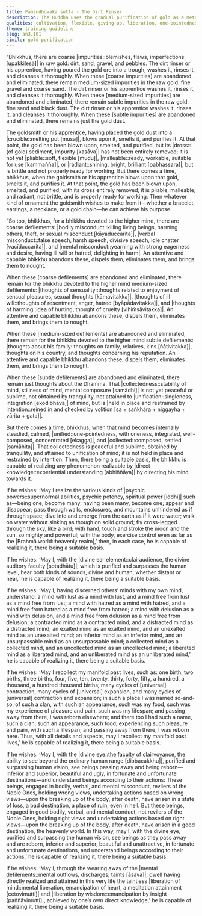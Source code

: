 ```yaml
---
title: Paṁsudhovaka sutta - The Dirt Rinser
description: The Buddha uses the gradual purification of gold as a metaphor for mental cultivation through meditation. Just as a goldsmith removes coarse, medium, and subtle impurities until the gold is workable and radiant, a meditator abandons defilements in stages. This gradual refinement leads to deep collectedness of mind, forming the foundation for supernormal abilities and, ultimately, liberation.
qualities: cultivation, flexible, giving up, liberation, one-pointedness
theme: training guideline
slug: an3.101
simile: gold purification
---
```


“Bhikkhus, there are coarse |impurities::blemishes, flaws, imperfections [upakkilesā]| in raw gold: dirt, sand, gravel, and pebbles. The dirt rinser or his apprentice, having poured the gold ore into a trough, washes it, rinses it, and cleanses it thoroughly. When these [coarse impurities] are abandoned and eliminated, there remain medium-sized impurities in the raw gold: fine gravel and coarse sand. The dirt rinser or his apprentice washes it, rinses it, and cleanses it thoroughly. When these [medium-sized impurities] are abandoned and eliminated, there remain subtle impurities in the raw gold: fine sand and black dust. The dirt rinser or his apprentice washes it, rinses it, and cleanses it thoroughly. When these [subtle impurities] are abandoned and eliminated, there remains just the gold dust.

The goldsmith or his apprentice, having placed the gold dust into a |crucible::melting pot [mūsā]|, blows upon it, smelts it, and purifies it. At that point, the gold has been blown upon, smelted, and purified, but its |dross::(of gold) sediment, impurity [kasāva]| has not been entirely removed; it is not yet |pliable::soft, flexible [mudu]|, |malleable::ready, workable, suitable for use [kammañña]|, or |radiant::shining, bright, brilliant [pabhassara]|, but is brittle and not properly ready for working. But there comes a time, bhikkhus, when the goldsmith or his apprentice blows upon that gold, smelts it, and purifies it. At that point, the gold has been blown upon, smelted, and purified, with its dross entirely removed; it is pliable, malleable, and radiant, not brittle, and is properly ready for working. Then whatever kind of ornament the goldsmith wishes to make from it—whether a bracelet, earrings, a necklace, or a gold chain—he can achieve his purpose.

“So too, bhikkhus, for a bhikkhu devoted to the higher mind, there are coarse defilements: |bodily misconduct::killing living beings, harming others, theft, or sexual misconduct [kāyaduccarita]|, |verbal misconduct::false speech, harsh speech, divisive speech, idle chatter [vacīduccarita]|, and |mental misconduct::yearning with strong eagerness and desire, having ill will or hatred, delighting in harm|. An attentive and capable bhikkhu abandons these, dispels them, eliminates them, and brings them to nought.

When these [coarse defilements] are abandoned and eliminated, there remain for the bhikkhu devoted to the higher mind medium-sized defilements: |thoughts of sensuality::thoughts related to enjoyment of sensual pleasures, sexual thoughts [kāmavitakka]|, |thoughts of ill will::thoughts of resentment, anger, hatred [byāpādavitakka]|, and |thoughts of harming::idea of hurting, thought of cruelty [vihiṁsāvitakka]|. An attentive and capable bhikkhu abandons these, dispels them, eliminates them, and brings them to nought.

When these [medium-sized defilements] are abandoned and eliminated, there remain for the bhikkhu devoted to the higher mind subtle defilements: |thoughts about his family::thoughts on family, relatives, kins [ñātivitakka]|, thoughts on his country, and thoughts concerning his reputation. An attentive and capable bhikkhu abandons these, dispels them, eliminates them, and brings them to nought.

When these [subtle defilements] are abandoned and eliminated, there remain just thoughts about the Dhamma. That |collectedness::stability of mind, stillness of mind, mental composure [samādhi]| is not yet peaceful or sublime, not obtained by tranquility, not attained to |unification::singleness, integration [ekodibhāva]| of mind, but is |held in place and restrained by intention::reined in and checked by volition [sa + saṅkhāra + niggayha + vārita + gata]|.

But there comes a time, bhikkhus, when that mind becomes internally steadied, calmed, |unified::one-pointedness, with oneness, integrated, well-composed, concentrated [ekagga]|, and |collected::composed, settled [samāhita]|. That collectedness is peaceful and sublime, obtained by tranquility, and attained to unification of mind; it is not held in place and restrained by intention. Then, there being a suitable basis, the bhikkhu is capable of realizing any phenomenon realizable by |direct knowledge::experiential understanding [abhiññāya]| by directing his mind towards it.

If he wishes: ‘May I realize the various kinds of |psychic powers::supernormal abilities, psychic potency, spiritual power [iddhi]| such as—being one, become many; having been many, become one; appear and disappear; pass through walls, enclosures, and mountains unhindered as if through space; dive into and emerge from the earth as if it were water; walk on water without sinking as though on solid ground; fly cross-legged through the sky, like a bird; with hand, touch and stroke the moon and the sun, so mighty and powerful; with the body, exercise control even as far as the |Brahmā world::heavenly realm|,’ then, in each case, he is capable of realizing it, there being a suitable basis.

If he wishes: ‘May I, with the |divine ear element::clairaudience, the divine auditory faculty [sotadhātu]|, which is purified and surpasses the human level, hear both kinds of sounds, divine and human, whether distant or near,’ he is capable of realizing it, there being a suitable basis.

If he wishes: ‘May I, having discerned others’ minds with my own mind, understand: a mind with lust as a mind with lust, and a mind free from lust as a mind free from lust; a mind with hatred as a mind with hatred, and a mind free from hatred as a mind free from hatred; a mind with delusion as a mind with delusion, and a mind free from delusion as a mind free from delusion; a contracted mind as a contracted mind, and a distracted mind as a distracted mind; an exalted mind as an exalted mind, and an unexalted mind as an unexalted mind; an inferior mind as an inferior mind, and an unsurpassable mind as an unsurpassable mind; a collected mind as a collected mind, and an uncollected mind as an uncollected mind; a liberated mind as a liberated mind, and an unliberated mind as an unliberated mind,’ he is capable of realizing it, there being a suitable basis.

If he wishes: ‘May I recollect my manifold past lives, such as: one birth, two births, three births, four, five, ten, twenty, thirty, forty, fifty, a hundred, a thousand, a hundred thousand births; many cycles of [universal] contraction, many cycles of [universal] expansion, and many cycles of [universal] contraction and expansion; in such a place I was named so-and-so, of such a clan, with such an appearance, such was my food, such was my experience of pleasure and pain, such was my lifespan; and passing away from there, I was reborn elsewhere; and there too I had such a name, such a clan, such an appearance, such food, experiencing such pleasure and pain, with such a lifespan; and passing away from there, I was reborn here. Thus, with all details and aspects, may I recollect my manifold past lives,’ he is capable of realizing it, there being a suitable basis.

If he wishes: ‘May I, with the |divine eye::the faculty of clairvoyance, the ability to see beyond the ordinary human range [dibbacakkhu]|, purified and surpassing human vision, see beings passing away and being reborn—inferior and superior, beautiful and ugly, in fortunate and unfortunate destinations—and understand beings according to their actions: These beings, engaged in bodily, verbal, and mental misconduct, revilers of the Noble Ones, holding wrong views, undertaking actions based on wrong views—upon the breaking up of the body, after death, have arisen in a state of loss, a bad destination, a place of ruin, even in hell. But these beings, engaged in good bodily, verbal, and mental conduct, not revilers of the Noble Ones, holding right views and undertaking actions based on right views—upon the breaking up of the body, after death, have arisen in a good destination, the heavenly world. In this way, may I, with the divine eye, purified and surpassing the human vision, see beings as they pass away and are reborn, inferior and superior, beautiful and unattractive, in fortunate and unfortunate destinations, and understand beings according to their actions,’ he is capable of realizing it, there being a suitable basis.

If he wishes: ‘May I, through the wearing away of the |mental defilements::mental outflows, discharges, taints [āsava]|, dwell having directly realized and attained in this very life the taintless |liberation of mind::mental liberation, emancipation of heart, a meditation attainment [cetovimutti]| and |liberation by wisdom::emancipation by insight [paññāvimutti]|, achieved by one’s own direct knowledge,’ he is capable of realizing it, there being a suitable basis.